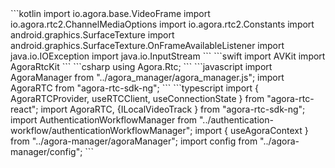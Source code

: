 <PlatformWrapper platform="android">
    ```kotlin
    import io.agora.base.VideoFrame
    import io.agora.rtc2.ChannelMediaOptions
    import io.agora.rtc2.Constants
    import android.graphics.SurfaceTexture
    import android.graphics.SurfaceTexture.OnFrameAvailableListener
    import java.io.IOException
    import java.io.InputStream
    ```
</PlatformWrapper>
<PlatformWrapper platform="ios, macos">
    ```swift
    import AVKit
    import AgoraRtcKit
    ```
</PlatformWrapper>
<PlatformWrapper platform="unity">
    ```csharp
    using Agora.Rtc;
    ```
</PlatformWrapper>
<PlatformWrapper platform="web">
```javascript
import AgoraManager from "../agora_manager/agora_manager.js";
import AgoraRTC from "agora-rtc-sdk-ng";
```
</PlatformWrapper>
<PlatformWrapper platform="react-js">
    ```typescript
    import { AgoraRTCProvider, useRTCClient, useConnectionState } from "agora-rtc-react";
    import AgoraRTC, {ILocalVideoTrack } from "agora-rtc-sdk-ng";
    import AuthenticationWorkflowManager from "../authentication-workflow/authenticationWorkflowManager";
    import { useAgoraContext } from "../agora-manager/agoraManager";
    import config from "../agora-manager/config";
    ```
</PlatformWrapper>
